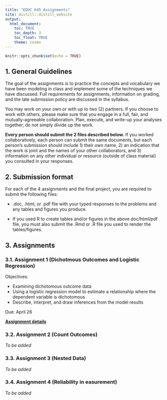 ```yaml
---
title: "EDUC 645 Assignments"
site: distill::distill_website
output:
  html_document:
    toc: TRUE
    toc_depth: 3
    toc_float: TRUE
    theme: cosmo
---
```


```r
knitr::opts_chunk$set(echo = TRUE)
```

## 1. General Guidelines

The goal of the assignments is to practice the concepts and vocabulary we have been modeling in class and implement some of the techniques we have discussed. Full requirements for assignments, information on grading, and the late submission policy are discussed in the syllabus.

You may work on your own or with up to two (2) partners. If you choose to work with others, please make sure that you engage in a full, fair, and mutually-agreeable collaboration. Plan, execute, and write-up your analyses together; do not simply divide up the work. 

**Every person should submit the 2 files described below.** If you worked collaboratively, each person can submit the same documents, but each person's submission should include 1) their own name, 2) an indication that the work is joint and the names of your other collaborators, and 3) information on any other individual or resource (outside of class material) you consulted in your responses. 

## 2. Submission format

For each of the 4 assignments and the final project, you are required to submit the following files:  

 - .doc, .html, or .pdf file with your typed responses to the problems and any tables and figures you produce. 
   
 - If you used R to create tables and/or figures in the above doc/html/pdf file, you must also submit the .Rmd or .R file you used to render the tables/figures. 

## 3. Assignments

### 3.1. Assignment 1 (Dichotmous Outcomes and Logistic Regression)

Objectives:

 - Examining dichotomous outcome data
 - Using a logistic regression model to estimate a relationship where the dependent variable is dichotomous
 - Describe, interpret, and draw inferences from the model results

Due: April 26

**[Assignment details](./assignments/assignment01_Sp23.html)**

### 3.2. Assignment 2 (Count Outcomes)

*To be added*

<!-- Objectives: -->

<!--  - Using Poisson regression model to estimate a relationship where the dependent variable is a Poisson random variable -->
<!--  - Interpret and report the results and make statistic inference from the estimated parameters -->

<!-- Deadline: TBD -->

<!-- Assignment description: [assignment2.html](./assignments/assignment02.html) -->

<!-- Dataset: [ah_smoke.csv](./data/ah_smoke.csv); [fsi.csv](./data/fsi.csv) -->

<!-- Key: [doc file]; [R script] -->

### 3.3. Assignment 3 (Nested Data)

*To be added*

<!-- Objectives: -->

<!--  - Using mixed-effects model to estimate a relationship when the clustering nature of data needs to be addressed -->
<!--  - Interpret and report the results and make statistic inference from the estimated parameters -->

<!-- Deadline: TBD -->

<!-- Assignment description: [assignment3.html](./assignments/assignment03.html) -->

<!-- Dataset: [gpa.csv](./data/gpa.csv) -->

<!-- Key: [doc file]; [R script] -->

### 3.4. Assignment 4 (Reliability in easurement)

*To be added*

<!-- Objectives: -->

<!--  -  -->
<!--  -  -->

<!-- Deadline: TBD -->

<!-- Assignment description:  -->

<!-- Dataset: [fsi.csv](./data/fsi.csv) -->

<!-- Key: [doc file]; [R script] -->

<!-- ### 3.5. Final Project -->

<!-- Objectives: -->

<!--  -  -->
<!--  -  -->

<!-- Deadline: TBD -->

<!-- Assignment description: [final.html](./assignments/final.html) -->

<!-- Datasets: [add_health.csv](./data/add_health.csv); [fsi.csv](./data/fsi.csv) -->

<!-- Key: [doc file]; [R script] -->








